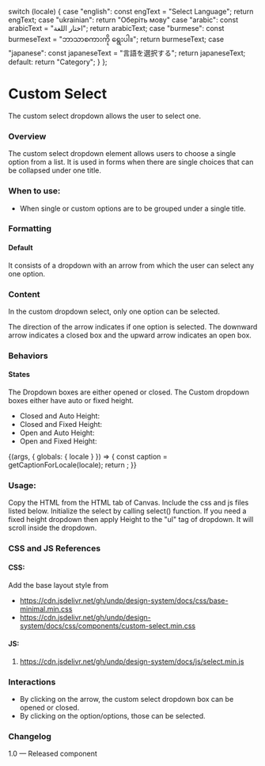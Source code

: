 
  switch (locale) {
    case "english":
      const engText = "Select Language";
      return engText;
    case "ukrainian":
      return "Оберіть мову"
    case "arabic":
      const arabicText = "اختار اللغة";
      return arabicText;
    case "burmese":
      const burmeseText = "ဘာသာစကားကို ရွေးပါ။";
      return burmeseText;
    case "japanese":
      const japaneseText = "言語を選択する";
      return japaneseText;
    default:
      return "Category";
  }
};

<Meta title="Components/Forms/Dropdown/Select" component={CustomSelect} />

# Custom Select

The custom select dropdown allows the user to select one.

### Overview

The custom select dropdown element allows users to choose a single option from a list. It is used in forms when there are single choices that can be collapsed under one title.

### When to use:

- When single or custom options are to be grouped under a single title.

### Formatting

#### Default

It consists of a dropdown with an arrow from which the user can select any one option.

### Content

In the custom dropdown select, only one option can be selected.

The direction of the arrow indicates if one option is selected. The downward arrow indicates a closed box and the upward arrow indicates an open box.

### Behaviors

#### States

The Dropdown boxes are either opened or closed.
The Custom dropdown boxes either have auto or fixed height.

- Closed and Auto Height:
- Closed and Fixed Height:
- Open and Auto Height:
- Open and Fixed Height:

<Canvas>
  <Story name="Select">
    {(args, { globals: { locale } }) => {
      const caption = getCaptionForLocale(locale);
      return <CustomSelect text={caption}></CustomSelect>;
    }}
  </Story>
</Canvas>

### Usage:

Copy the HTML from the HTML tab of Canvas.
Include the css and js files listed below.
Initialize the select by calling select() function.
If you need a fixed height dropdown then apply Height to the "ul" tag of dropdown. It will scroll inside the dropdown.

### CSS and JS References

#### CSS:

Add the base layout style from

- https://cdn.jsdelivr.net/gh/undp/design-system/docs/css/base-minimal.min.css
- https://cdn.jsdelivr.net/gh/undp/design-system/docs/css/components/custom-select.min.css

#### JS:

1. https://cdn.jsdelivr.net/gh/undp/design-system/docs/js/select.min.js

### Interactions

- By clicking on the arrow, the custom select dropdown box can be opened or closed.
- By clicking on the option/options, those can be selected.

### Changelog

1.0 — Released component
